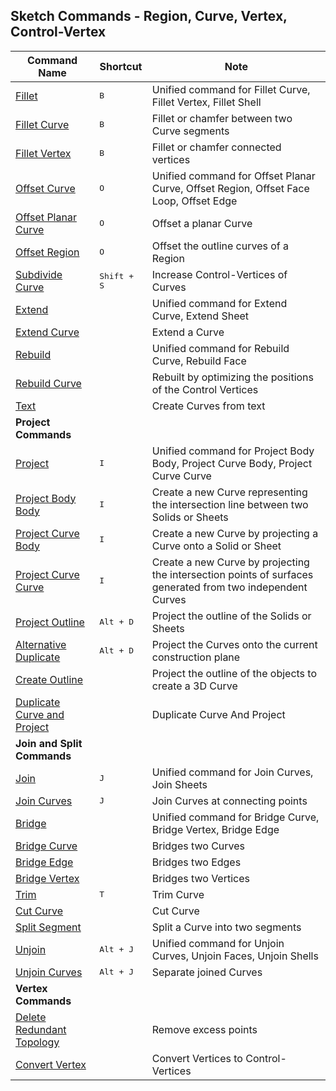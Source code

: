 ## Sketch Commands - Region, Curve, Vertex, Control-Vertex

| Command Name                                                      | Shortcut             | Note                                                                                                       |
| ----------------------------------------------------------------- | -------------------- | ---------------------------------------------------------------------------------------------------------- |
| [Fillet](sketch/fillet)                                           | <kbd>B</kbd>         | Unified command for Fillet Curve, Fillet Vertex, Fillet Shell                                              |
| [Fillet Curve](sketch/fillet-curve)                               | <kbd>B</kbd>         | Fillet or chamfer between two Curve segments                                                               |
| [Fillet Vertex](sketch/fillet-vertex)                             | <kbd>B</kbd>         | Fillet or chamfer connected vertices                                                                       |
| [Offset Curve](sketch/offset-curve)                               | <kbd>O</kbd>         | Unified command for Offset Planar Curve, Offset Region, Offset Face Loop, Offset Edge                      |
| [Offset Planar Curve](sketch/offset-planar-curve)                 | <kbd>O</kbd>         | Offset a planar Curve                                                                                      |
| [Offset Region](sketch/offset-region)                             | <kbd>O</kbd>         | Offset the outline curves of a Region                                                                      |
| [Subdivide Curve](sketch/subdivide-curve)                         | <kbd>Shift + S</kbd> | Increase Control-Vertices of Curves                                                                        |
| [Extend](sketch/extend)                                           |                      | Unified command for Extend Curve, Extend Sheet                                                             |
| [Extend Curve](sketch/extend-curve)                               |                      | Extend a Curve                                                                                             |
| [Rebuild](sketch/rebuild)                                         |                      | Unified command for Rebuild Curve, Rebuild Face                                                            |
| [Rebuild Curve](sketch/rebuild-curve)                             |                      | Rebuilt by optimizing the positions of the Control Vertices                                                |
| [Text](sketch/text)                                               |                      | Create Curves from text                                                                                    |
| **Project Commands**                                              |                      |                                                                                                            |
| [Project](sketch/project)                                         | <kbd>I</kbd>         | Unified command for Project Body Body, Project Curve Body, Project Curve Curve                             |
| [Project Body Body](sketch/project-body-body)                     | <kbd>I</kbd>         | Create a new Curve representing the intersection line between two Solids or Sheets                         |
| [Project Curve Body](sketch/project-curve-body)                   | <kbd>I</kbd>         | Create a new Curve by projecting a Curve onto a Solid or Sheet                                             |
| [Project Curve Curve](sketch/project-curve-curve)                 | <kbd>I</kbd>         | Create a new Curve by projecting the intersection points of surfaces generated from two independent Curves |
| [Project Outline](sketch/project-outline)                         | <kbd>Alt + D</kbd>   | Project the outline of the Solids or Sheets                                                                |
| [Alternative Duplicate](sketch/alternative-duplicate)             | <kbd>Alt + D</kbd>   | Project the Curves onto the current construction plane                                                     |
| [Create Outline](sketch/create-outline)                           |                      | Project the outline of the objects to create a 3D Curve                                                    |
| [Duplicate Curve and Project](sketch/duplicate-curve-and-project) |                      | Duplicate Curve And Project                                                                                |
| **Join and Split Commands**                                       |                      |                                                                                                            |
| [Join](sketch/join)                                               | <kbd>J</kbd>         | Unified command for Join Curves, Join Sheets                                                               |
| [Join Curves](sketch/join-curves)                                 | <kbd>J</kbd>         | Join Curves at connecting points                                                                           |
| [Bridge](sketch/bridge)                                           |                      | Unified command for Bridge Curve, Bridge Vertex, Bridge Edge                                               |
| [Bridge Curve](sketch/bridge-curve)                               |                      | Bridges two Curves                                                                                         |
| [Bridge Edge](sketch/bridge-edge)                                 |                      | Bridges two Edges                                                                                          |
| [Bridge Vertex](sketch/bridge-vertex)                             |                      | Bridges two Vertices                                                                                       |
| [Trim](sketch/trim)                                               | <kbd>T</kbd>         | Trim Curve                                                                                                 |
| [Cut Curve](sketch/cut-curve)                                     |                      | Cut Curve                                                                                                  |
| [Split Segment](sketch/split-segment)                             |                      | Split a Curve into two segments                                                                            |
| [Unjoin](sketch/unjoin)                                           | <kbd>Alt + J</kbd>   | Unified command for Unjoin Curves, Unjoin Faces, Unjoin Shells                                             |
| [Unjoin Curves](sketch/unjoin-curve)                              | <kbd>Alt + J</kbd>   | Separate joined Curves                                                                                     |
| **Vertex Commands**                                               |                      |                                                                                                            |
| [Delete Redundant Topology](sketch/delete-redundant-topology)     |                      | Remove excess points                                                                                       |
| [Convert Vertex](sketch/convert-vertex)                           |                      | Convert Vertices to Control-Vertices                                                                       |



